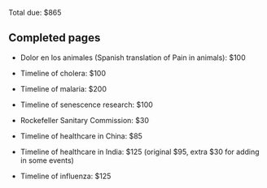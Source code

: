 Total due: $865

== Completed pages ==

* Dolor en los animales (Spanish translation of Pain in animals): $100

* Timeline of cholera: $100

* Timeline of malaria: $200

* Timeline of senescence research: $100

* Rockefeller Sanitary Commission: $30

* Timeline of healthcare in China: $85

* Timeline of healthcare in India: $125 (original $95, extra $30 for adding in some events)

* Timeline of influenza: $125